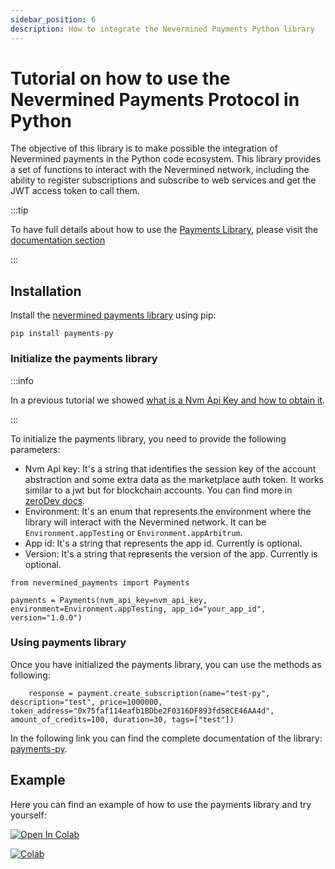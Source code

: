 ```yaml
---
sidebar_position: 6
description: How to integrate the Nevermined Payments Python library
---
```


# Tutorial on how to use the Nevermined Payments Protocol in Python

The objective of this library is to make possible the integration of Nevermined payments in the Python code ecosystem. This library provides a set of functions to interact with the Nevermined network, including the ability to register subscriptions and subscribe to web services and get the JWT access token to call them.

:::tip

To have full details about how to use the [Payments Library](../../libraries/), please visit the [documentation section](../../libraries/)

:::

## Installation

Install the [nevermined payments library](https://pypi.org/project/payments-py/) using pip:

```
pip install payments-py
```

### Initialize the payments library

:::info
 
In a previous tutorial we showed [what is a Nvm Api Key and how to obtain it](nvm-api-keys).

:::

To initialize the payments library, you need to provide the following parameters:

- Nvm Api key: It's a string that identifies the session key of the account abstraction and some extra data as the marketplace auth token. It works similar to a jwt but for blockchain accounts. You can find more in [zeroDev docs](https://docs.zerodev.app/sdk/plugins/session-keys).
- Environment: It's an enum that represents the environment where the library will interact with the Nevermined network. It can be `Environment.appTesting` or `Environment.appArbitrum`.
- App id: It's a string that represents the app id. Currently is optional.
- Version: It's a string that represents the version of the app. Currently is optional.


```
from nevermined_payments import Payments

payments = Payments(nvm_api_key=nvm_api_key, environment=Environment.appTesting, app_id="your_app_id", version="1.0.0")

```


### Using payments library

Once you have initialized the payments library, you can use the methods as following:


```
    response = payment.create_subscription(name="test-py", description="test", price=1000000, token_address="0x75faf114eafb1BDbe2F0316DF893fd58CE46AA4d", amount_of_credits=100, duration=30, tags=["test"])
```

In the following link you can find the complete documentation of the library: [payments-py](https://nevermined-io.github.io/payments-py/). 

## Example

Here you can find an example of how to use the payments library and try yourself:


<a href="https://colab.research.google.com/drive/1mjvecOYHmplKxCCG1RBY56vAI4Bxvu0F" target="_parent"><img src="https://colab.research.google.com/assets/colab-badge.svg" alt="Open In Colab"/></a>

<a href="https://colab.research.google.com/drive/1mjvecOYHmplKxCCG1RBY56vAI4Bxvu0F" target="_parent">![Colab](/images/tutorials/Colab.jpeg)</a>


